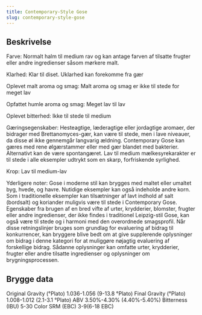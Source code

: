 ```yaml
---
title: Contemporary-Style Gose
slug: contemporary-style-gose
---
```


## Beskrivelse
Farve: Normalt halm til medium rav og kan antage farven af ​​tilsatte frugter eller andre ingredienser såsom mørkere malt.

Klarhed: Klar til diset. Uklarhed kan forekomme fra gær

Oplevet malt aroma og smag: Malt aroma og smag er ikke til stede for meget lav

Opfattet humle aroma og smag: Meget lav til lav

Oplevet bitterhed: Ikke til stede til medium 

Gæringsegenskaber: Hesteagtige, læderagtige eller jordagtige aromaer, der bidrager med Brettanomyces-gær, kan være til stede, men i lave niveauer, da disse øl ikke gennemgår langvarig ældning. Contemporary Gose kan gæres med rene ølgærstammer eller med gær blandet med bakterier. Alternativt kan de være spontangæret. Lav til medium mælkesyrekarakter er til stede i alle eksempler udtrykt som en skarp, forfriskende syrlighed.

Krop: Lav til medium-lav

Yderligere noter: Gose i moderne stil kan brygges med maltet eller umaltet byg, hvede, og havre. Nutidige eksempler kan også indeholde andre korn. Som i traditionelle eksempler kan tilsætninger af lavt indhold af salt (bordsalt) og koriander muligvis være til stede i Contemporary Gose. Egenskaber fra brugen af ​​en bred vifte af urter, krydderier, blomster, frugter eller andre ingredienser, der ikke findes i traditionel Leipzig-stil Gose, kan også være til stede og i harmoni med den overordnede smagsprofil.						Når disse retningslinjer bruges som grundlag for evaluering af bidrag til konkurrencer, kan bryggere blive bedt om at give supplerende oplysninger om bidrag i denne kategori for at muliggøre nøjagtig evaluering af forskellige bidrag. Sådanne oplysninger kan omfatte urter, krydderier, frugter eller andre tilsatte ingredienser og oplysninger om brygningsprocessen.



## Brygge data
Original Gravity (°Plato) 1.036-1.056 (9-13.8 °Plato)
Final Gravity  (°Plato) 1.008-1.012 (2.1-3.1 °Plato)
ABV 3.50%-4.30% (4.40%-5.40%)
Bitterness (IBU) 5-30
Color SRM (EBC) 3-9(6-18 EBC)					

